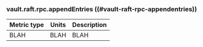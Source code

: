 ### vault.raft.rpc.appendEntries ((#vault-raft-rpc-appendentries))

Metric type | Units | Description
----------- | ----- | -----------
BLAH     | BLAH    | BLAH